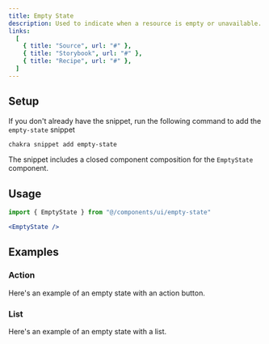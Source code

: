 ```yaml
---
title: Empty State
description: Used to indicate when a resource is empty or unavailable.
links:
  [
    { title: "Source", url: "#" },
    { title: "Storybook", url: "#" },
    { title: "Recipe", url: "#" },
  ]
---
```


<ExampleTabs name="empty-state-basic" />

## Setup

If you don't already have the snippet, run the following command to add the
`empty-state` snippet

```sh
chakra snippet add empty-state
```

The snippet includes a closed component composition for the `EmptyState`
component.

## Usage

```jsx
import { EmptyState } from "@/components/ui/empty-state"
```

```jsx
<EmptyState />
```

## Examples

### Action

Here's an example of an empty state with an action button.

<ExampleTabs name="empty-state-with-action" />

### List

Here's an example of an empty state with a list.

<ExampleTabs name="empty-state-with-list" />
